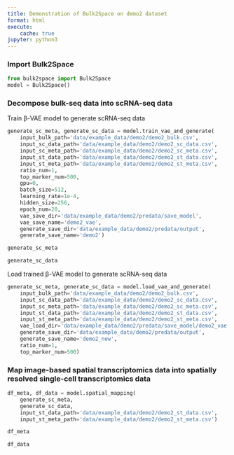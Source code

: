 ```yaml
---
title: Demonstration of Bulk2Space on demo2 dataset
format: html
execute:
    cache: true
jupyter: python3
---
```


### Import Bulk2Space

```python
from bulk2space import Bulk2Space
model = Bulk2Space()
```

### Decompose bulk-seq data into scRNA-seq data

Train β-VAE model to generate scRNA-seq data

```python
generate_sc_meta, generate_sc_data = model.train_vae_and_generate(
    input_bulk_path='data/example_data/demo2/demo2_bulk.csv',
    input_sc_data_path='data/example_data/demo2/demo2_sc_data.csv',
    input_sc_meta_path='data/example_data/demo2/demo2_sc_meta.csv',
    input_st_data_path='data/example_data/demo2/demo2_st_data.csv',
    input_st_meta_path='data/example_data/demo2/demo2_st_meta.csv',
    ratio_num=1,
    top_marker_num=500,
    gpu=0,
    batch_size=512,
    learning_rate=1e-4,
    hidden_size=256,
    epoch_num=20,
    vae_save_dir='data/example_data/demo2/predata/save_model',
    vae_save_name='demo2_vae',
    generate_save_dir='data/example_data/demo2/predata/output',
    generate_save_name='demo2')
```

```python
generate_sc_meta
```

```python
generate_sc_data
```

Load trained β-VAE model to generate scRNA-seq data

```python
generate_sc_meta, generate_sc_data = model.load_vae_and_generate(
    input_bulk_path='data/example_data/demo2/demo2_bulk.csv',
    input_sc_data_path='data/example_data/demo2/demo2_sc_data.csv',
    input_sc_meta_path='data/example_data/demo2/demo2_sc_meta.csv',
    input_st_data_path='data/example_data/demo2/demo2_st_data.csv',
    input_st_meta_path='data/example_data/demo2/demo2_st_meta.csv',
    vae_load_dir='data/example_data/demo2/predata/save_model/demo2_vae.pth',
    generate_save_dir='data/example_data/demo2/predata/output', 
    generate_save_name='demo2_new',
    ratio_num=1,
    top_marker_num=500)
```

### Map image-based spatial transcriptomics data into spatially resolved single-cell transcriptomics data

```python
df_meta, df_data = model.spatial_mapping(
    generate_sc_meta,
    generate_sc_data,
    input_st_data_path='data/example_data/demo2/demo2_st_data.csv',
    input_st_meta_path='data/example_data/demo2/demo2_st_meta.csv')
```

```python
df_meta
```

```python
df_data
```


